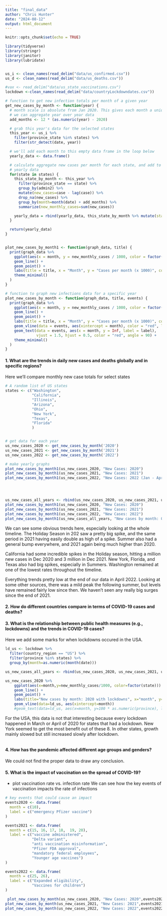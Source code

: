 ```yaml
---
title: "final_data"
author: "Chris Hunter"
date: "2024-08-12"
output: html_document
---
```


```r
knitr::opts_chunk$set(echo = TRUE)
```

```r
library(tidyverse)
library(stringr)
library(janitor)
library(lubridate)


us_i <- clean_names(read_delim("data/us_confirmed.csv"))
us_d <- clean_names(read_delim("data/us_deaths.csv"))

#vax <- read_delim("data/us_state_vaccinations.csv")
lockdown <-clean_names(read_delim("data/countryLockdowndates.csv"))

# function to get new infection totals per month of a given year
get_new_cases_by_month <- function(year) {
  # month scale is absolute from Jan 2020. This gives each month a unique id so
  # we can aggregate year over year data
  add_months <- 12 * (as.numeric(year) - 2020)

  # grab this year's data for the selected states
  this_year <- us_i %>%
    filter(province_state %in% states) %>%
    filter(str_detect(date, year))

  # we'll add each month to this empty data frame in the loop below
  yearly_data <- data.frame()

  # calculate aggregate new cases per month for each state, and add to the
  # yearly data
  for(state in states) {
    this_state_by_month <- this_year %>%
      filter(province_state == state) %>%
      group_by(admin2) %>%
      mutate(new_cases=case - lag(case)) %>%
      drop_na(new_cases) %>%
      group_by(month=month(date) + add_months) %>%
      summarize(new_monthly_cases=sum(new_cases))

    yearly_data = rbind(yearly_data, this_state_by_month %>% mutate(state=state))
  }

  return(yearly_data)
}


plot_new_cases_by_month1 <- function(graph_data, title) {
  print(graph_data %>%
    ggplot(aes(x = month, y = new_monthly_cases / 1000, color = factor(state))) +
    geom_line() +
    geom_point() +
    labs(title = title, x = "Month", y = "Cases per month (x 1000)", color = "US State") +
    theme_minimal()
  )
}

# function to graph new infections data for a specific year
plot_new_cases_by_month <- function(graph_data, title, events) {
  print(graph_data %>%
    ggplot(aes(x = month, y = new_monthly_cases / 1000, color = factor(state))) +
    geom_line() +
    geom_point() +
    labs(title = title, x = "Month", y = "Cases per month (x 1000)", color = "US State") +
    geom_vline(data = events, aes(xintercept = month), color = "red", linetype = "dashed") +
    geom_text(data = events, aes(x = month, y = Inf, label = label), 
              vjust = 1.5, hjust = 0.5, color = "red", angle = 90) +
    theme_minimal()
  )
}
```


#### 1. What are the trends in daily new cases and deaths globally and in specific regions?

Here we'll compare monthly new case totals for select states

```r


# A random list of US states
states <- c("Washington",
            "California",
            "Illinois",
            "Arizona",
            "Ohio",
            "New York",
            "Texas",
            "Florida"
            )


# get data for each year
us_new_cases_2020 <- get_new_cases_by_month('2020')
us_new_cases_2021 <- get_new_cases_by_month('2021')
us_new_cases_2022 <- get_new_cases_by_month('2022')

# make yearly graphs
plot_new_cases_by_month1(us_new_cases_2020, "New Cases: 2020")
plot_new_cases_by_month1(us_new_cases_2021, "New Cases: 2021")
plot_new_cases_by_month1(us_new_cases_2022, "New Cases: 2022 (Jan - April)")




us_new_cases_all_years <- rbind(us_new_cases_2020, us_new_cases_2021, us_new_cases_2022)
plot_new_cases_by_month1(us_new_cases_2020, "New Cases: 2020")
plot_new_cases_by_month1(us_new_cases_2021, "New Cases: 2021")
plot_new_cases_by_month1(us_new_cases_2022, "New Cases: 2022")
plot_new_cases_by_month1(us_new_cases_all_years, "New cases by month: 01/2020 - 04/2022")
```

We can see some obvious trends here, especially looking at the whole timeline. The Holiday
Season in 202 saw a pretty big spike, and the same period in 2021 having easily double as
high of a spike. Summer also had a general bump everywhere, and 2021 again being much higher
than 2020.

California had some incredible spikes in the Holiday season, hitting a million new cases
in Dec 2020 and 3 million in Dec 2021. New York, Florida, and Texas
also had big spikes, especially in Summers. Washington remained at one of the
lowest rates throughout the timeline.

Everything trends pretty low at the end of our data in April 2022. Looking at some other
sources, there was a mild peak the following summer, but levels have remained fairly low
since then. We haven't seen any really big surges since the end of 2021.

#### 2. How do different countries compare in terms of COVID-19 cases and deaths?


#### 3. What is the relationship between public health measures (e.g., lockdowns) and the trends in COVID-19 cases?

Here we add some marks for when lockdowns occured in the USA.
```r
ld_us <- lockdown %>% 
  filter(country_region == "US") %>% 
  filter(province %in% states) %>% 
  group_by(month=as.numeric(month(date)))

us_new_cases_all_years <- rbind(us_new_cases_2020, us_new_cases_2021, us_new_cases_2022)

us_new_cases_2020 %>% 
    ggplot(aes(x=month,y=new_monthly_cases/1000, color=factor(state))) +
    geom_line() +
    geom_point() +
    labs(title="New cases by month: 2020 with lockdowns", x="month", y="Cases per month (x 1000)", color="US State") +
    geom_vline(data=ld_us, aes(xintercept=month))
    #geom_text(data=ld_us, aes(x=month, y=100 * as.numeric(province), label=province), inherit.aes=FALSE)
```
For the USA, this data is not that interesting because every lockdown happened in March or April of 2020 for states
that had a lockdown. New York seemed to get the most benefit out of these 8. In other states, growth mainly slowed
but still increased slowly after lockdown.

```r

```
#### 4. How has the pandemic affected different age groups and genders?
We could not find the proper data to draw any conclusion. 

#### 5. What is the impact of vaccination on the spread of COVID-19?
   - plot vaccination rate vs. infection rate
   We can see how the key events of vaccination impacts the rate of infections
```r

# key events that could cause an impact
events2020 <- data.frame(
  month = c(10),
  label = c("emergency Pfizer vaccine")
)

events2021 <- data.frame(
  month = c(15, 16, 17, 18,  19, 20),
  label = c("vaccine administered", 
            "Delta variant", 
            "anti vaccination misinformation", 
            "Pfizer FDA approval",
            "mandatory federal employees",
            "Younger age vaccines")
)

events2022 <- data.frame(
  month = c(25, 26),
  label = c("Expanded eligibility", 
            "Vaccines for children")
)

 plot_new_cases_by_month(us_new_cases_2020, "New Cases: 2020",events2020)
plot_new_cases_by_month(us_new_cases_2021, "New Cases: 2021",events2021)
plot_new_cases_by_month(us_new_cases_2022, "New Cases: 2022",events2022)
```
